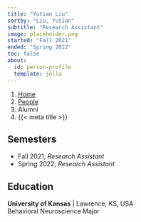 ```yaml
---
title: "Yutian Liu"
sortby: "Liu, Yutian"
subtitle: "Research Assistant"
image: placeholder.png
started: "Fall 2021"
ended: "Spring 2022"
toc: false
about:
  id: person-profile
  template: jolla
---
```


```{=html}
<nav aria-label="breadcrumb">
  <ol class="breadcrumb">
    <li class="breadcrumb-item"><a href="../../index.html">Home</a></li>
    <li class="breadcrumb-item"><a href="../../people.html">People</a></li>
    <li class="breadcrumb-item active">Alumni</li>
    <li class="breadcrumb-item active" aria-current="page">{{< meta title >}}</li>
  </ol>
</nav>
```

:::{#person-profile}
## Semesters
- Fall 2021, *Research Assistant*
- Spring 2022, *Research Assistant*

## Education

**University of Kansas** | Lawrence, KS, USA<br />
Behavioral Neuroscience Major
:::

